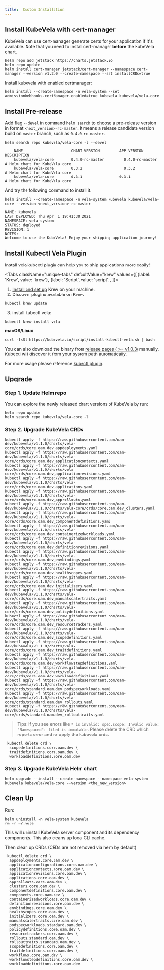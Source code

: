 ```yaml
---
title:  Custom Installation
---
```


## Install KubeVela with cert-manager

KubeVela can use cert-manager generate certs for your application if it's available. Note that you need to install cert-manager **before** the KubeVela chart.

```shell script
helm repo add jetstack https://charts.jetstack.io
helm repo update
helm install cert-manager jetstack/cert-manager --namespace cert-manager --version v1.2.0 --create-namespace --set installCRDs=true
```

Install kubevela with enabled certmanager:
```shell script
helm install --create-namespace -n vela-system --set admissionWebhooks.certManager.enabled=true kubevela kubevela/vela-core
```

## Install Pre-release
    
Add flag `--devel` in command `helm search` to choose a pre-release
version in format `<next_version>-rc-master`. It means a release candidate version build on `master` branch,
such as `0.4.0-rc-master`.

```shell script
helm search repo kubevela/vela-core -l --devel
```
```console
    NAME                      CHART VERSION         APP VERSION           DESCRIPTION
    kubevela/vela-core        0.4.0-rc-master         0.4.0-rc-master         A Helm chart for KubeVela core
    kubevela/vela-core        0.3.2                   0.3.2                   A Helm chart for KubeVela core
    kubevela/vela-core        0.3.1                 0.3.1                 A Helm chart for KubeVela core
```

And try the following command to install it.

```shell script
helm install --create-namespace -n vela-system kubevela kubevela/vela-core --version <next_version>-rc-master
```
```console
NAME: kubevela
LAST DEPLOYED: Thu Apr  1 19:41:30 2021
NAMESPACE: vela-system
STATUS: deployed
REVISION: 1
NOTES:
Welcome to use the KubeVela! Enjoy your shipping application journey!
```
## Install Kubectl Vela Plugin

Install vela kubectl plugin can help you to ship applications more easily!

<Tabs
className="unique-tabs"
defaultValue="krew"
values={[
{label: 'Krew', value: 'krew'},
{label: 'Script', value: 'script'},
]}>
<TabItem value="krew">

1. [Install and set up](https://krew.sigs.k8s.io/docs/user-guide/setup/install/) Krew on your machine.
2. Discover plugins available on Krew:
```shell
kubectl krew update
```
3. install kubectl vela:
```shell script
kubectl krew install vela
```

</TabItem>
<TabItem value="script">

**macOS/Linux**
```shell script
curl -fsSl https://kubevela.io/script/install-kubectl-vela.sh | bash
```

You can also download the binary from [release pages ( >= v1.0.3)](https://github.com/oam-dev/kubevela/releases) manually.
Kubectl will discover it from your system path automatically.

</TabItem>
</Tabs>

For more usage please reference [kubectl plugin](../developers/references/kubectl-plugin).
## Upgrade

### Step 1. Update Helm repo


You can explore the newly released chart versions of KubeVela by run:

```shell
helm repo update
helm search repo kubevela/vela-core -l
```

### Step 2. Upgrade KubeVela CRDs

```shell
kubectl apply -f https://raw.githubusercontent.com/oam-dev/kubevela/v1.1.0/charts/vela-core/crds/core.oam.dev_appdeployments.yaml
kubectl apply -f https://raw.githubusercontent.com/oam-dev/kubevela/v1.1.0/charts/vela-core/crds/core.oam.dev_applicationcontexts.yaml
kubectl apply -f https://raw.githubusercontent.com/oam-dev/kubevela/v1.1.0/charts/vela-core/crds/core.oam.dev_applicationrevisions.yaml
kubectl apply -f https://raw.githubusercontent.com/oam-dev/kubevela/v1.1.0/charts/vela-core/crds/core.oam.dev_applications.yaml
kubectl apply -f https://raw.githubusercontent.com/oam-dev/kubevela/v1.1.0/charts/vela-core/crds/core.oam.dev_approllouts.yaml
kubectl apply -f https://raw.githubusercontent.com/oam-dev/kubevela/v1.1.0/charts/vela-core/crds/core.oam.dev_clusters.yaml
kubectl apply -f https://raw.githubusercontent.com/oam-dev/kubevela/v1.1.0/charts/vela-core/crds/core.oam.dev_componentdefinitions.yaml
kubectl apply -f https://raw.githubusercontent.com/oam-dev/kubevela/v1.1.0/charts/vela-core/crds/core.oam.dev_containerizedworkloads.yaml
kubectl apply -f https://raw.githubusercontent.com/oam-dev/kubevela/v1.1.0/charts/vela-core/crds/core.oam.dev_definitionrevisions.yaml
kubectl apply -f https://raw.githubusercontent.com/oam-dev/kubevela/v1.1.0/charts/vela-core/crds/core.oam.dev_envbindings.yaml
kubectl apply -f https://raw.githubusercontent.com/oam-dev/kubevela/v1.1.0/charts/vela-core/crds/core.oam.dev_healthscopes.yaml
kubectl apply -f https://raw.githubusercontent.com/oam-dev/kubevela/v1.1.0/charts/vela-core/crds/core.oam.dev_initializers.yaml
kubectl apply -f https://raw.githubusercontent.com/oam-dev/kubevela/v1.1.0/charts/vela-core/crds/core.oam.dev_manualscalertraits.yaml
kubectl apply -f https://raw.githubusercontent.com/oam-dev/kubevela/v1.1.0/charts/vela-core/crds/core.oam.dev_policydefinitions.yaml
kubectl apply -f https://raw.githubusercontent.com/oam-dev/kubevela/v1.1.0/charts/vela-core/crds/core.oam.dev_resourcetrackers.yaml
kubectl apply -f https://raw.githubusercontent.com/oam-dev/kubevela/v1.1.0/charts/vela-core/crds/core.oam.dev_scopedefinitions.yaml
kubectl apply -f https://raw.githubusercontent.com/oam-dev/kubevela/v1.1.0/charts/vela-core/crds/core.oam.dev_traitdefinitions.yaml
kubectl apply -f https://raw.githubusercontent.com/oam-dev/kubevela/v1.1.0/charts/vela-core/crds/core.oam.dev_workflowstepdefinitions.yaml
kubectl apply -f https://raw.githubusercontent.com/oam-dev/kubevela/v1.1.0/charts/vela-core/crds/core.oam.dev_workloaddefinitions.yaml
kubectl apply -f https://raw.githubusercontent.com/oam-dev/kubevela/v1.1.0/charts/vela-core/crds/standard.oam.dev_podspecworkloads.yaml
kubectl apply -f https://raw.githubusercontent.com/oam-dev/kubevela/v1.1.0/charts/vela-core/crds/standard.oam.dev_rollouts.yaml
kubectl apply -f https://raw.githubusercontent.com/oam-dev/kubevela/v1.1.0/charts/vela-core/crds/standard.oam.dev_rollouttraits.yaml
```

> Tips: If you see errors like `* is invalid: spec.scope: Invalid value: "Namespaced": filed is immutable`. Please delete the CRD which reports error and re-apply the kubevela crds.

```shell
 kubectl delete crd \
  scopedefinitions.core.oam.dev \
  traitdefinitions.core.oam.dev \
  workloaddefinitions.core.oam.dev
```

### Step 3. Upgrade KubeVela Helm chart

```shell
helm upgrade --install --create-namespace --namespace vela-system  kubevela kubevela/vela-core --version <the_new_version>
```

## Clean Up

Run:

```shell script
helm uninstall -n vela-system kubevela
rm -r ~/.vela
```

This will uninstall KubeVela server component and its dependency components.
This also cleans up local CLI cache.

Then clean up CRDs (CRDs are not removed via helm by default):

```shell script
 kubectl delete crd \
  appdeployments.core.oam.dev \
  applicationconfigurations.core.oam.dev \
  applicationcontexts.core.oam.dev \
  applicationrevisions.core.oam.dev \
  applications.core.oam.dev \
  approllouts.core.oam.dev \
  clusters.core.oam.dev \
  componentdefinitions.core.oam.dev \
  components.core.oam.dev \
  containerizedworkloads.core.oam.dev \
  definitionrevisions.core.oam.dev \
  envbindings.core.oam.dev \
  healthscopes.core.oam.dev \
  initializers.core.oam.dev \
  manualscalertraits.core.oam.dev \
  podspecworkloads.standard.oam.dev \
  policydefinitions.core.oam.dev \
  resourcetrackers.core.oam.dev \
  rollouts.standard.oam.dev \
  rollouttraits.standard.oam.dev \
  scopedefinitions.core.oam.dev \
  traitdefinitions.core.oam.dev \
  workflows.core.oam.dev \
  workflowstepdefinitions.core.oam.dev \
  workloaddefinitions.core.oam.dev 
```